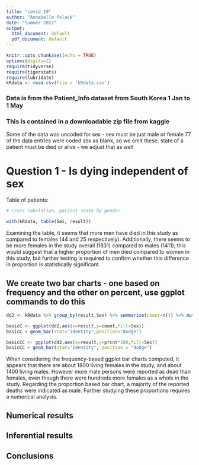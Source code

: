 ```yaml
---
title: "covid 19"
author: "Annabelle Polack"
date: "Summer 2022"
output:
  html_document: default
  pdf_document: default
---
```


```r
knitr::opts_chunk$set(echo = TRUE)
options(digits=2)
require(tidyverse)
require(tigerstats)
require(lubridate)
kRdata <- read.csv(file = 'kRdata.csv')
```
### Data is from the Patient_Info dataset from South Korea 1 Jan to 1 May 
### This is contained in a downloadable zip file from kaggle

Some of the data was uncoded for sex - sex must be just male or female
77 of the data entries were coded sex  as blank, so we omit these.
state of a patient must be died or alive - we adjust that as well   
  
# Question 1 - Is dying independent of sex




Table of patients:
```r

# cross tabulation, patient state by gender

with(kRdata, table(Sex, result))

```

Examining the table, it seems that more men have died in this study as compared to females (44 and 25 respectively). Additionally, there seems to be more females in the study overall (1831) compared to males (1411); this would suggest that a higher proportion of men died compared to women in this study, but further testing is required to confirm whether this difference in proportion is statistically significant. 

## We create two bar charts - one based on frequency and the other on percent, use ggplot commands to do this

```r
dd2 <- kRdata %>% group_by(result,Sex) %>% summarize(count=n()) %>% mutate(prcnt=count/sum(count))

basicC <- ggplot(dd2,aes(x=result,y=count,fill=Sex))
basicC + geom_bar(stat="identity",position="dodge")

basicCC <- ggplot(dd2,aes(x=result,y=prcnt*100,fill=Sex)) 
basicCC + geom_bar(stat="identity", position = "dodge")
```

When considering the frequency-based ggplot bar charts computed, it appears that there are about 1800 living females in the study, and about 1400 living males. However more male persons were reported as dead than females, even though there were hundreds more females as a whole in the study. Regarding the proportion based bar chart, a majority of the reported deaths were indicated as male. Further studying these proportions requires a numerical analysis.

## Numerical results



## Inferential results 




## Conclusions

